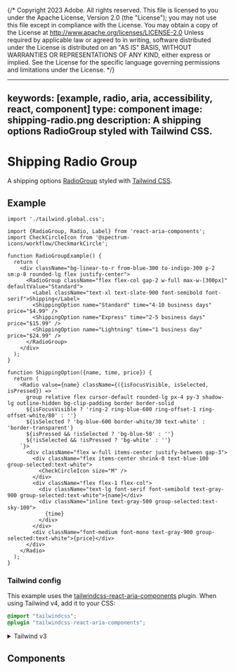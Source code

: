 {/* Copyright 2023 Adobe. All rights reserved.
This file is licensed to you under the Apache License, Version 2.0 (the "License");
you may not use this file except in compliance with the License. You may obtain a copy
of the License at http://www.apache.org/licenses/LICENSE-2.0
Unless required by applicable law or agreed to in writing, software distributed under
the License is distributed on an "AS IS" BASIS, WITHOUT WARRANTIES OR REPRESENTATIONS
OF ANY KIND, either express or implied. See the License for the specific language
governing permissions and limitations under the License. */}



---
keywords: [example, radio, aria, accessibility, react, component]
type: component
image: shipping-radio.png
description: A shipping options RadioGroup styled with Tailwind CSS.
---

# Shipping Radio Group

A shipping options [RadioGroup](../RadioGroup.html) styled with [Tailwind CSS](https://tailwindcss.com/).

## Example

```tsx import
import './tailwind.global.css';
```

```tsx example standalone
import {RadioGroup, Radio, Label} from 'react-aria-components';
import CheckCircleIcon from '@spectrum-icons/workflow/CheckmarkCircle';

function RadioGroupExample() {
  return (
    <div className="bg-linear-to-r from-blue-300 to-indigo-300 p-2 sm:p-8 rounded-lg flex justify-center">
      <RadioGroup className="flex flex-col gap-2 w-full max-w-[300px]" defaultValue="Standard">
        <Label className="text-xl text-slate-900 font-semibold font-serif">Shipping</Label>
        <ShippingOption name="Standard" time="4-10 business days" price="$4.99" />
        <ShippingOption name="Express" time="2-5 business days" price="$15.99" />
        <ShippingOption name="Lightning" time="1 business day" price="$24.99" />
      </RadioGroup>
    </div>
  );
}

function ShippingOption({name, time, price}) {
  return (
    <Radio value={name} className={({isFocusVisible, isSelected, isPressed}) => `
      group relative flex cursor-default rounded-lg px-4 py-3 shadow-lg outline-hidden bg-clip-padding border border-solid
      ${isFocusVisible ? 'ring-2 ring-blue-600 ring-offset-1 ring-offset-white/80' : ''}
      ${isSelected ? 'bg-blue-600 border-white/30 text-white' : 'border-transparent'}
      ${isPressed && !isSelected ? 'bg-blue-50' : ''}
      ${!isSelected && !isPressed ? 'bg-white' : ''}
    `}>
      <div className="flex w-full items-center justify-between gap-3">
        <div className="flex items-center shrink-0 text-blue-100 group-selected:text-white">
          <CheckCircleIcon size="M" />
        </div>
        <div className="flex flex-1 flex-col">
          <div className="text-lg font-serif font-semibold text-gray-900 group-selected:text-white">{name}</div>
          <div className="inline text-gray-500 group-selected:text-sky-100">
            {time}
          </div>
        </div>
        <div className="font-medium font-mono text-gray-900 group-selected:text-white">{price}</div>
      </div>
    </Radio>
  );
}
```

### Tailwind config

This example uses the [tailwindcss-react-aria-components](../styling.html#plugin) plugin. When using Tailwind v4, add it to your CSS:

```css render=false
@import "tailwindcss";
@plugin "tailwindcss-react-aria-components";
```

<details>

<summary style={{fontWeight: 'bold'}}><ChevronRight size="S" /> Tailwind v3</summary>

When using Tailwind v3, add the plugin to your `tailwind.config.js` instead:

```tsx
module.exports = {
  // ...
  plugins: [
    require('tailwindcss-react-aria-components')
  ]
};
```

**Note**: When using Tailwind v3, install `tailwindcss-react-aria-components` version 1.x instead of 2.x.

</details>

## Components

<section className={styles.cardGroup} data-size="small">

<ExampleCard
  url="../RadioGroup.html"
  title="RadioGroup"
  description="A radio group allows a user to select a single item from a list of options.">
  <RadioGroup />
</ExampleCard>

</section>

